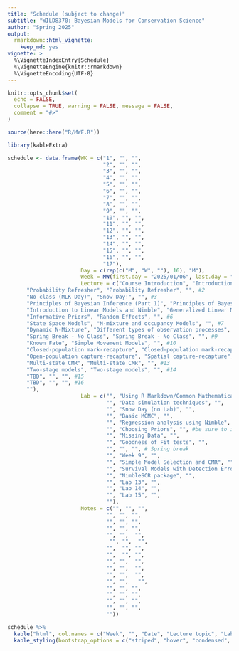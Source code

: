 ```yaml
---
title: "Schedule (subject to change)"
subtitle: "WILD8370: Bayesian Models for Conservation Science"
author: "Spring 2025"
output: 
  rmarkdown::html_vignette:
    keep_md: yes
vignette: >
  %\VignetteIndexEntry{Schedule}
  %\VignetteEngine{knitr::rmarkdown}
  %\VignetteEncoding{UTF-8}
---
```


```r
knitr::opts_chunk$set(
  echo = FALSE,
  collapse = TRUE, warning = FALSE, message = FALSE,
  comment = "#>"
)

source(here::here("R/MWF.R"))
```

```r
library(kableExtra)

schedule <- data.frame(WK = c("1", "", "", 
                              "2", "", "", 
                              "3", "", "",  
                              "4", "", "", 
                              "5", "", "", 
                              "6", "", "",  
                              "7", "", "", 
                              "8", "", "", 
                              "9", "", "", 
                              "10", "", "", 
                              "11", "", "", 
                              "12", "", "", 
                              "13", "", "",  
                              "14", "", "",  
                              "15", "", "",  
                              "16", "", "",  
                              "17"),
                       Day = c(rep(c("M", "W", ""), 16), "M"),
                       Week = MW(first.day = "2025/01/06", last.day = "2025/04/28"),
                       Lecture = c("Course Introduction", "Introduction to Statistics", "", #1
      "Probability Refresher", "Probability Refresher", "", #2
      "No class (MLK Day)", "Snow Day!", "", #3
      "Principles of Bayesian Inference (Part 1)", "Principles of Bayesian Inference (Part 2)" , "", #4
      "Introduction to Linear Models and Nimble", "Generalized Linear Model Review", "", #5
      "Informative Priors", "Random Effects", "", #6
      "State Space Models", "N-mixture and occupancy Models", "", #7
      "Dynamic N-Mixture", "Different types of observation processes", "", #8 
      "Spring Break - No Class", "Spring Break - No Class", "", #9
      "Known Fate", "Simple Movement Models", "", #10
      "Closed-population mark-recapture", "Closed-population mark-recapture", "", #11
      "Open-population capture-recapture", "Spatial capture-recapture", "", #12
      "Multi-state CMR", "Multi-state CMR", "", #13
      "Two-stage models", "Two-stage models", "", #14 
      "TBD", "", "", #15
      "TBD", "", "", #16
      ""), 
                       Lab = c("", "Using R Markdown/Common Mathematical Notation", "",
                               "", "Data simulation techniques", "", 
                               "", "Snow Day (no Lab)", "", 
                               "", "Basic MCMC", "",
                               "", "Regression analysis using Nimble", "", 
                               "", "Choosing Priors", "", #be sure to include something about transformed priors
                               "", "Missing Data", "", 
                               "", "Goodness of Fit tests", "",
                               "", "", "", # Spring break
                               "", "Week 9", "",
                               "", "Simple Model Selection and CMR", "", 
                               "", "Survival Models with Detection Error", "", 
                               "", "NimbleSCR package", "",
                               "", "Lab 13", "", 
                               "", "Lab 14", "", 
                               "", "Lab 15", "",
                               ""),
                       Notes = c("", "", "",
                               "", "", "", 
                               "", "", "", 
                               "", "", "", 
                               "", "",  "",
                                "", "",  "",
                               "",  "", "",
                               "",  "", "",
                               "", "",  "",
                               "", "",  "",
                               "", "",  "",
                               "", "",   "",
                               "", "", "", 
                               "", "", "", 
                               "", "", "", 
                               "", "", "",
                               ""))

schedule %>%
  kable("html", col.names = c("Week", "", "Date", "Lecture topic", "Lab topic", "Notes"), align = 'c') %>%
  kable_styling(bootstrap_options = c("striped", "hover", "condensed", "responsive"), full_width = TRUE)

```
